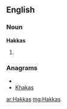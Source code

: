 ==English==

===Noun===
'''Hakkas'''

# {{plural of|[[Hakka]]}}

===Anagrams===
* {{alphagram|aahkks}}
* [[Khakas#English|Khakas]]

[[ar:Hakkas]]
[[mg:Hakkas]]